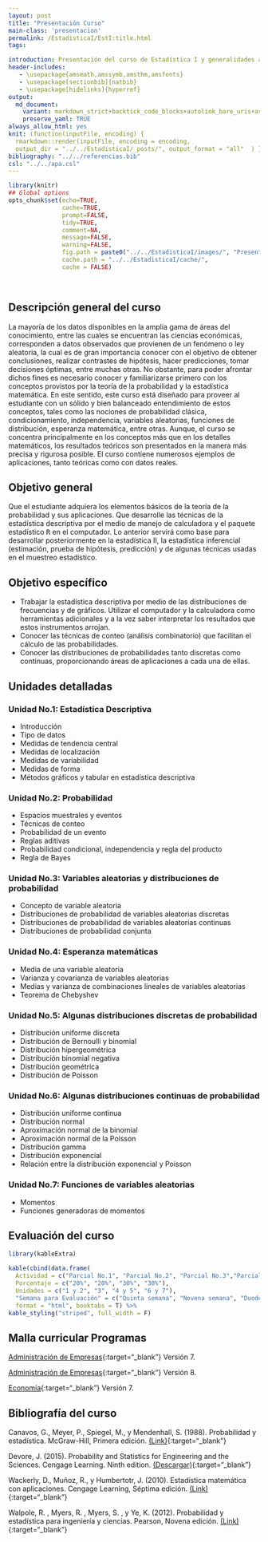 ```yaml
---
layout: post
title: "Presentación Curso"
main-class: 'presentacion'
permalink: /EstadisticaI/EstI:title.html
tags:

introduction: Presentación del curso de Estadística I y generalidades a tener en cuenta.
header-includes:
   - \usepackage{amsmath,amssymb,amsthm,amsfonts}
   - \usepackage[sectionbib]{natbib}
   - \usepackage[hidelinks]{hyperref}
output:
  md_document:
    variant: markdown_strict+backtick_code_blocks+autolink_bare_uris+ascii_identifiers+tex_math_single_backslash
    preserve_yaml: TRUE
always_allow_html: yes   
knit: (function(inputFile, encoding) {
  rmarkdown::render(inputFile, encoding = encoding,
  output_dir = "../../EstadisticaI/_posts/", output_format = "all"  ) })
bibliography: "../../referencias.bib"
csl: "../../apa.csl"
---
```


```r
library(knitr)
## Global options
opts_chunk$set(echo=TRUE,
               cache=TRUE,
               prompt=FALSE,
               tidy=TRUE,
               comment=NA,
               message=FALSE,
               warning=FALSE,
               fig.path = paste0("../../EstadisticaI/images/", "Presentacion"),
               cache.path = "../../EstadisticaI/cache/",
               cache = FALSE)
```

<br>

## Descripción general del curso
La mayoría de los datos disponibles en la amplia gama de áreas del conocimiento, entre las cuales se encuentran las ciencias económicas, corresponden a datos observados que provienen de un fenómeno o ley aleatoria, la cual es de gran importancia conocer con el objetivo de obtener conclusiones, realizar contrastes de hipótesis, hacer predicciones, tomar decisiones óptimas, entre muchas otras. No obstante, para poder afrontar dichos fines es necesario conocer y familiarizarse primero con los conceptos provistos por la teoría de la probabilidad y la estadística matemática. En este sentido, este curso está diseñado para proveer al estudiante con un sólido y bien balanceado entendimiento de estos conceptos, tales como las nociones de probabilidad clásica, condicionamiento, independencia, variables aleatorias, funciones de distribución, esperanza matemática, entre otras. Aunque, el curso se concentra principalmente en los conceptos más que en los detalles matemáticos, los resultados teóricos son presentados en la manera más precisa y rigurosa posible. El curso contiene numerosos ejemplos de aplicaciones, tanto teóricas como con datos reales.

## Objetivo general

Que el estudiante adquiera los elementos básicos de la teoría de la probabilidad y sus aplicaciones. Que desarrolle las técnicas de la estadística descriptiva por el medio de manejo de calculadora y el paquete estadístico <tt>R</tt> en el computador. Lo anterior servirá como base para desarrollar posteriormente en la estadística II, la estadística inferencial (estimación, prueba de hipótesis, predicción) y de algunas técnicas usadas en el muestreo estadístico.

## Objetivo específico
* Trabajar la estadística descriptiva por medio de las distribuciones de frecuencias y de gráficos. Utilizar el computador y la calculadora como herramientas adicionales y a la vez saber interpretar los resultados que estos instrumentos arrojan.
* Conocer las técnicas de conteo (análisis combinatorio) que facilitan el cálculo de las probabilidades.
* Conocer las distribuciones de probabilidades tanto discretas como continuas, proporcionando áreas de aplicaciones a cada una de ellas.

## Unidades detalladas
### Unidad No.1: Estadística Descriptiva
* Introducción
* Tipo de datos
* Medidas de tendencia central
* Medidas de localización
* Medidas de variabilidad
* Medidas de forma
* Métodos gráficos y tabular en estadística descriptiva

### Unidad No.2: Probabilidad
* Espacios muestrales y eventos
* Técnicas de conteo
* Probabilidad de un evento
* Reglas aditivas
* Probabilidad condicional, independencia y regla del producto
* Regla de Bayes

### Unidad No.3: Variables aleatorias y distribuciones de probabilidad
* Concepto de variable aleatoria
* Distribuciones de probabilidad de variables aleatorias discretas
* Distribuciones de probabilidad de variables aleatorias continuas
* Distribuciones de probabilidad conjunta

### Unidad No.4: Esperanza matemáticas
* Media de una variable aleatoria
* Varianza y covarianza de variables aleatorias
* Medias y varianza de combinaciones lineales de variables aleatorias
* Teorema de Chebyshev

### Unidad No.5: Algunas distribuciones discretas de probabilidad
* Distribución uniforme discreta
* Distribución de Bernoulli y binomial
* Distribución hipergeométrica
* Distribución binomial negativa
* Distribución geométrica
* Distribución de Poisson

### Unidad No.6: Algunas distribuciones continuas de probabilidad
* Distribución uniforme continua
* Distribución normal
* Aproximación normal de la binomial
* Aproximación normal de la Poisson
* Distribución gamma
* Distribución exponencial
* Relación entre la distribución exponencial y Poisson

### Unidad No.7: Funciones de variables aleatorias
* Momentos
* Funciones generadoras de momentos

## Evaluación del curso
```r
library(kableExtra)

kable(cbind(data.frame(
  Actividad = c("Parcial No.1", "Parcial No.2", "Parcial No.3","Parcial No.4")),
  Porcentaje = c("20%", "20%", "30%", "30%"),
  Unidades = c("1 y 2", "3", "4 y 5", "6 y 7"),
  "Semana para Evaluación" = c("Quinta semana", "Novena semana", "Duodécima semana", "Décimo cuarta semana")  ), 
  format = "html", booktabs = T) %>%
kable_styling("striped", full_width = F) 

```

## Malla curricular Programas

[Administración de Empresas](http://www.udea.edu.co/wps/wcm/connect/udea/af91e1c8-2160-4da1-b77c-75a857af84f7/MallaProgramaAdmon.pdf?MOD=AJPERES&CVID=ljvFNrm){:target="_blank"} Versión 7.

[Administración de Empresas](http://www.udea.edu.co/wps/wcm/connect/udea/7289d5f7-e816-429d-88dc-5900896e222e/Malla+Administración+UdeA_Plan+de+estudios+V8.pdf?MOD=AJPERES&CVID=mHm8gYY){:target="_blank"} Versión 8.

[Economía](http://www.udea.edu.co/wps/wcm/connect/udea/8c28c40c-ebe3-4211-be14-8d49c8b7efd4/Malla+Version+7.0+agosto2015.pdf?MOD=AJPERES&CVID=kZxI1y6){:target="_blank"} Versión 7.

## Bibliografía del curso

Canavos, G., Meyer, P., Spiegel, M., y Mendenhall, S. (1988). Probabilidad y estadística. McGraw-Hill, Primera edición.
[(Link)](https://gsosa61.files.wordpress.com/2008/03/10-canavos-g-probabilidad-y-estadistica-aplicaciones-y-metodos.pdf){:target="_blank"}

Devore, J. (2015). Probability and Statistics for Engineering and the Sciences. Cengage Learning. Ninth edition.
[(Descargar)](http://booksdl.org/get.php?md5=98c7c798530f9d7287e36760b999fae3){:target="_blank"}

Wackerly, D., Muñoz, R., y Humbertotr, J. (2010). Estadística matemática con aplicaciones. Cengage Learning, Séptima edición.
[(Link)](https://www.cimat.mx/ciencia_para_jovenes/bachillerato/libros/[Wackerly,Mendenhall,Scheaffer]Estadistica_Matematica_con_Aplicaciones.pdf){:target="_blank"}

Walpole, R. , Myers, R. , Myers, S. , y Ye, K. (2012). Probabilidad y estadística para ingeniería y ciencias. Pearson, Novena edición. [(Link)](https://vereniciafunez94hotmail.files.wordpress.com/2014/08/8va-probabilidad-y-estadistica-para-ingenier-walpole_8.pdf){:target="_blank"}


